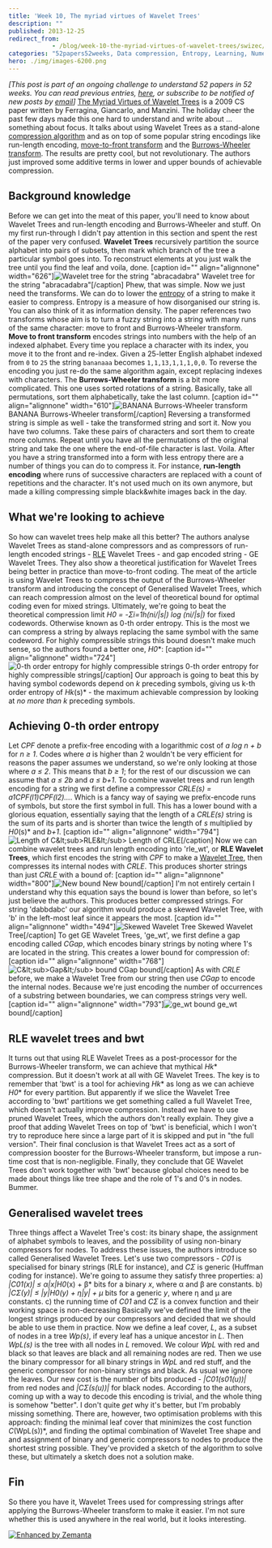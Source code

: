 ```yaml
---
title: 'Week 10, The myriad virtues of Wavelet Trees'
description: ""
published: 2013-12-25
redirect_from: 
            - /blog/week-10-the-myriad-virtues-of-wavelet-trees/swizec/6468
categories: "52papers52weeks, Data compression, Entropy, Learning, Numerical Analysis, Personal, Run-length encoding, Wavelet Tree"
hero: ./img/images-6200.png
---
```

_\[This post is part of an ongoing challenge to understand 52 papers in 52 weeks. You can read previous entries, [here](http://swizec.com/blog/category/52-papers-in-52-weeks), or subscribe to be notified of new posts by [email](http://swiz.ec/52papers-list)]_ [The Myriad Virtues of Wavelet Trees](http://www.sciencedirect.com/science/article/pii/S0890540108001594) is a 2009 CS paper written by Ferragina, Giancarlo, and Manzini. The holiday cheer the past few days made this one hard to understand and write about ... something about focus. It talks about using Wavelet Trees as a stand-alone [compression algorithm](http://en.wikipedia.org/wiki/Data_compression "Data compression") and as on top of some popular string encodings like run-length encoding, [move-to-front transform](http://en.wikipedia.org/wiki/Move-to-front_transform "Move-to-front transform") and the [Burrows-Wheeler transform](http://en.wikipedia.org/wiki/Burrows%E2%80%93Wheeler_transform "Burrows–Wheeler transform"). The results are pretty cool, but not revolutionary. The authors just improved some additive terms in lower and upper bounds of achievable compression.

## Background knowledge

Before we can get into the meat of this paper, you&#x27;ll need to know about Wavelet Trees and run-length encoding and Burrows-Wheeler and stuff. On my first run-through I didn&#x27;t pay attention in this section and spent the rest of the paper very confused. **Wavelet Trees** recursively partition the source alphabet into pairs of subsets, then mark which branch of the tree a particular symbol goes into. To reconstruct elements at you just walk the tree until you find the leaf and voila, done. \[caption id=&quot;&quot; align=&quot;alignnone&quot; width=&quot;626&quot;]![Wavelet tree for the string &quot;abracadabra&quot;](./img/images-6200.png "Wavelet tree for the string &quot;abracadabra&quot;") Wavelet tree for the string &quot;abracadabra&quot;\[/caption] Phew, that was simple. Now we just need the transforms. We can do to lower the [entropy](http://en.wikipedia.org/wiki/Entropy "Entropy") of a string to make it easier to compress. Entropy is a measure of how disorganised our string is. You can also think of it as information density. The paper references two transforms whose aim is to turn a fuzzy string into a string with many runs of the same character: move to front and Burrows-Wheeler transform. **Move to front transform** encodes strings into numbers with the help of an indexed alphabet. Every time you replace a character with its index, you move it to the front and re-index. Given a 25-letter English alphabet indexed from `0` to `25` the string `bananaaa` becomes `1,1,13,1,1,1,0,0`. To reverse the encoding you just re-do the same algorithm again, except replacing indexes with characters. The **Burrows-Wheeler transform** is a bit more complicated. This one uses sorted rotations of a string. Basically, take all permutations, sort them alphabetically, take the last column. \[caption id=&quot;&quot; align=&quot;alignnone&quot; width=&quot;610&quot;]![BANANA Burrows-Wheeler transform](./img/images-6213.png "BANANA Burrows-Wheeler transform") BANANA Burrows-Wheeler transform\[/caption] Reversing a transformed string is simple as well - take the transformed string and sort it. Now you have two columns. Take these pairs of characters and sort them to create more columns. Repeat until you have all the permutations of the original string and take the one where the end-of-file character is last. Voila. After you have a string transformed into a form with less entropy there are a number of things you can do to compress it. For instance, **run-length encoding** where runs of successive characters are replaced with a count of repetitions and the character. It&#x27;s not used much on its own anymore, but made a killing compressing simple black&amp;white images back in the day.

## What we&#x27;re looking to achieve

So how can wavelet trees help make all this better? The authors analyse Wavelet Trees as stand-alone compressors and as compressors of run-length encoded strings - [RLE](http://en.wikipedia.org/wiki/Run-length_encoding "Run-length encoding") Wavelet Trees - and gap encoded string - GE Wavelet Trees. They also show a theoretical justification for Wavelet Trees being better in practice than move-to-front coding. The meat of the article is using Wavelet Trees to compress the output of the Burrows-Wheeler transform and introducing the concept of Generalised Wavelet Trees, which can reach compression almost on the level of theoretical bound for optimal coding even for mixed strings. Ultimately, we&#x27;re going to beat the theoretical compression limit _H0 = -Σi=1h(ni/|s|) log (ni/|s|)_ for fixed codewords. Otherwise known as 0-th order entropy. This is the most we can compress a string by always replacing the same symbol with the same codeword. For highly compressible strings this bound doesn&#x27;t make much sense, so the authors found a better one, _H0_\*: \[caption id=&quot;&quot; align=&quot;alignnone&quot; width=&quot;724&quot;]![0-th order entropy for highly compressible strings](./img/images-6217.png "0-th order entropy for highly compressible strings") 0-th order entropy for highly compressible strings\[/caption] Our approach is going to beat this by having symbol codewords depend on _k_ preceding symbols, giving us k-th order entropy of _Hk_(s)\* - the maximum achievable compression by looking at _no more than k_ preceding symbols.

## Achieving 0-th order entropy

Let _CPF_ denote a prefix-free encoding with a logarithmic cost of _a log n + b_ for _n ≥ 1_. Codes where _a_ is higher than 2 wouldn&#x27;t be very efficient for reasons the paper assumes we understand, so we&#x27;re only looking at those where _a ≤ 2_. This means that _b ≥ 1_; for the rest of our discussion we can assume that _a ≤ 2b_ and _a ≤ b+1_. To combine wavelet trees and run length encoding for a string we first define a compressor _CRLE(s) = a1CPF(l1)CPF(l2)..._. Which is a fancy way of saying we prefix-encode runs of symbols, but store the first symbol in full. This has a lower bound with a glorious equation, essentially saying that the length of a _CRLE(s)_ string is the sum of its parts and is shorter than twice the length of _s_ multiplied by _H0_(s)\* and _b+1_. \[caption id=&quot;&quot; align=&quot;alignnone&quot; width=&quot;794&quot;]![Length of C&amp;lt;sub&gt;RLE&amp;lt;/sub&gt;](./img/images-6221.png "Length of C&lt;sub&gt;RLE&lt;/sub&gt;") Length of CRLE\[/caption] Now we can combine wavelet trees and run length encoding into &#x27;rle_wt&#x27;, or **RLE Wavelet Trees**, which first encodes the string with _CPF_ to make a [Wavelet Tree](http://en.wikipedia.org/wiki/Wavelet_Tree "Wavelet Tree"), then compresses its internal nodes with _CRLE_. This produces shorter strings than just _CRLE_ with a bound of: \[caption id=&quot;&quot; align=&quot;alignnone&quot; width=&quot;800&quot;]![New bound](./img/images-6222.png "New bound") New bound\[/caption] I&#x27;m not entirely certain I understand why this equation says the bound is lower than before, so let&#x27;s just believe the authors. This produces better compressed strings. For string &#x27;dabbdabc&#x27; our algorithm would produce a skewed Wavelet Tree, with &#x27;b&#x27; in the left-most leaf since it appears the most. \[caption id=&quot;&quot; align=&quot;alignnone&quot; width=&quot;494&quot;]![Skewed Wavelet Tree](./img/images-6223.png "Skewed Wavelet Tree") Skewed Wavelet Tree\[/caption] To get GE Wavelet Trees, &#x27;ge_wt&#x27;, we first define a gap encoding called _CGap_, which encodes binary strings by noting where 1&#x27;s are located in the string. This creates a lower bound for compression of: \[caption id=&quot;&quot; align=&quot;alignnone&quot; width=&quot;768&quot;]![C&amp;lt;sub&gt;Gap&amp;lt;/sub&gt; bound](./img/images-6224.png "C&lt;sub&gt;Gap&lt;/sub&gt; bound") CGap bound\[/caption] As with _CRLE_ before, we make a Wavelet Tree from our string then use _CGap_ to encode the internal nodes. Because we&#x27;re just encoding the number of occurrences of a substring between boundaries, we can compress strings very well. \[caption id=&quot;&quot; align=&quot;alignnone&quot; width=&quot;793&quot;]![ge_wt bound](./img/images-6225.png "ge_wt bound") ge_wt bound\[/caption]

## RLE wavelet trees and bwt

It turns out that using RLE Wavelet Trees as a post-processor for the Burrows-Wheeler transform, we can achieve that mythical _Hk_\* compression. But it doesn&#x27;t work at all with GE Wavelet Trees. The key is to remember that &#x27;bwt&#x27; is a tool for achieving _Hk_\* as long as we can achieve _H0_\* for every partition. But apparently if we slice the Wavelet Tree according to &#x27;bwt&#x27; partitions we get something called a full Wavelet Tree, which doesn&#x27;t actually improve compression. Instead we have to use pruned Wavelet Trees, which the authors don&#x27;t really explain. They give a proof that adding Wavelet Trees on top of &#x27;bwt&#x27; is beneficial, which I won&#x27;t try to reproduce here since a large part of it is skipped and put in &quot;the full version&quot;. Their final conclusion is that Wavelet Trees act as a sort of compression booster for the Burrows-Wheeler transform, but impose a run-time cost that is non-negligible. Finally, they conclude that GE Wavelet Trees don&#x27;t work together with &#x27;bwt&#x27; because global choices need to be made about things like tree shape and the role of 1&#x27;s and 0&#x27;s in nodes. Bummer.

## Generalised wavelet trees

Three things affect a Wavelet Tree&#x27;s cost: its binary shape, the assignment of alphabet symbols to leaves, and the possibility of using non-binary compressors for nodes. To address these issues, the authors introduce so called Generalised Wavelet Trees. Let&#x27;s use two compressors - _C01_ is specialised for binary strings (RLE for instance), and _CΣ_ is generic (Huffman coding for instance). We&#x27;re going to assume they satisfy three properties: a) _|C01(x)| ≤ α|x|H0_(x) + β\* bits for a binary _x_, where α and β are constants. b) _|CΣ(y)| ≤ |y|H0(y) + η|y| + µ_ bits for a generic _y_, where η and µ are constants. c) the running time of _C01_ and _CΣ_ is a convex function and their working space is non-decreasing Basically we&#x27;ve defined the limit of the longest strings produced by our compressors and decided that we should be able to use them in practice. Now we define a leaf cover, _L_, as a subset of nodes in a tree _Wp(s)_, if every leaf has a unique ancestor in _L_. Then _WpL(s)_ is the tree with all nodes in _L_ removed. We colour _WpL_ with red and black so that leaves are black and all remaining nodes are red. Then we use the binary compressor for all binary strings in _WpL_ and red stuff, and the generic compressor for non-binary strings and black. As usual we ignore the leaves. Our new cost is the number of bits produced - _|C01(s01(u))|_ from red nodes and _|CΣ(s(u))|_ for black nodes. According to the authors, coming up with a way to decode this encoding is trivial, and the whole thing is somehow &quot;better&quot;. I don&#x27;t quite _get_ why it&#x27;s better, but I&#x27;m probably missing something. There are, however, two optimisation problems with this approach: finding the minimal leaf cover that minimizes the cost function _C_(WpL(s))\*, and finding the optimal combination of Wavelet Tree shape and and assignment of binary and generic compressors to nodes to produce the shortest string possible. They&#x27;ve provided a sketch of the algorithm to solve these, but ultimately a sketch does not a solution make.

## Fin

So there you have it, Wavelet Trees used for compressing strings after applying the Burrows-Wheeler transform to make it easier. I&#x27;m not sure whether this is used anywhere in the real world, but it looks interesting.

[![Enhanced by Zemanta](http://img.zemanta.com/zemified_e.png?x-id=ff41ba4a-6ab1-4920-9eb4-03ac9fad006c)](http://www.zemanta.com/?px "Enhanced by Zemanta")